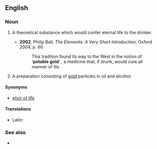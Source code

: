 ==English==

===Noun===
{{en-noun|-|head=[[potable]] [[gold]]}}

# {{context|historical}} A theoretical substance which would confer eternal life to the drinker.
#* '''2002''', Philip Ball, ''The Elements: A Very Short Introduction'', Oxford 2004, p. 60
#*: This tradition found its way to the West in the notion of ‘'''potable gold'''’ {{qualifier|aurum potabile}}, a medicine that, if drunk, would cure all manner of ills.
# {{context|historical}} A preparation consisting of [[gold]] particles in oil and alcohol.

====Synonyms====
* {{sense|drink conferring eternal life}} [[elixir of life]]

====Translations====
{{trans-top|theoretical substance}}
{{trans-mid}}
{{trans-bottom}}

{{trans-top|drink consisting of gold particles in oil and alcohol}}
{{trans-mid}}
{{trans-bottom}}

{{checktrans-top}}
* Latin: {{t-|la|aurum potabile}}
{{trans-mid}}
{{trans-bottom}}

===See also===
* {{l|en|colloidal gold}}